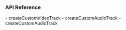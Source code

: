 <PlatformWrapper platform="web">

### API Reference
<ProductWrapper notAllowed="voice-calling">
    - <Link to="{{Global.API_REF_WEB_ROOT}}/interfaces/iagorartc.html#createcustomvideotrack">createCustomVideoTrack</Link>
    - <Link to="{{Global.API_REF_WEB_ROOT}}/interfaces/iagorartc.html#createcustomaudiotrack">createCustomAudioTrack</Link>
</ProductWrapper>

<ProductWrapper product="voice-calling">
    - <Link to="{{Global.API_REF_WEB_ROOT_VOICE_SDK}}/interfaces/iagorartc.html#createcustomaudiotrack">createCustomAudioTrack</Link>
</ProductWrapper>

</PlatformWrapper>
